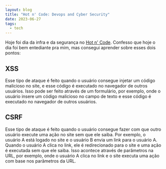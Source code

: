 ```yaml
---
layout: blog
title: "Hot n' Code: Devops and Cyber Security"
date: 2023-06-27
tags:
  - tech
---
```

Hoje foi dia da infra e da segurança no [Hot n' Code](https://campaign.hotmart.com/hotncode-conference). Confesso que hoje o dia foi bem entediante pra mim, mas consegui aprender sobre esses dois pontos:

## XSS
Esse tipo de ataque é feito quando o usuário consegue injetar um código malicioso no site, e esse código é executado no navegador de outros usuários. Isso pode ser feito através de um formulário, por exemplo, onde o usuário insere um código malicioso no campo de texto e esse código é executado no navegador de outros usuários.

## CSRF
Esse tipo de ataque é feito quando o usuário consegue fazer com que outro usuário execute uma ação no site sem que ele saiba. Por exemplo, o usuário A está logado no site e o usuário B envia um link para o usuário A. Quando o usuário A clica no link, ele é redirecionado para o site e uma ação é executada sem que ele saiba. Isso acontece através de parâmetros na URL, por exemplo, onde o usuário A clica no link e o site executa uma ação com base nos parâmetros da URL.